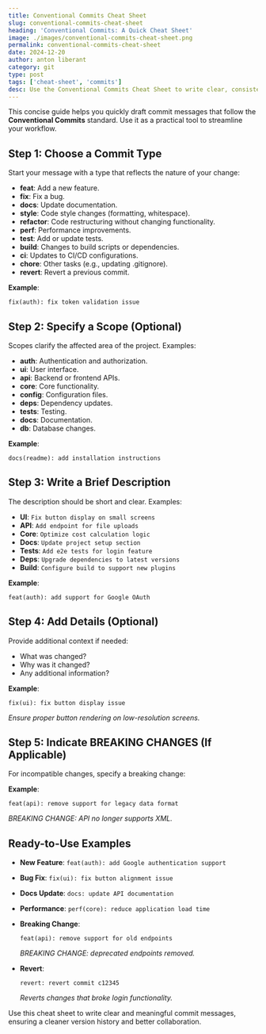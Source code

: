 ```yaml
---
title: Conventional Commits Cheat Sheet
slug: conventional-commits-cheat-sheet
heading: 'Conventional Commits: A Quick Cheat Sheet'
image: ./images/conventional-commits-cheat-sheet.png
permalink: conventional-commits-cheat-sheet
date: 2024-12-20
author: anton liberant
category: git
type: post
tags: ['cheat-sheet', 'commits']
desc: Use the Conventional Commits Cheat Sheet to write clear, consistent commit messages. Learn essential types, scopes, and best practices for cleaner version history.
---
```


This concise guide helps you quickly draft commit messages that follow the **Conventional Commits** standard. Use it as a practical tool to streamline your workflow.

## Step 1: Choose a Commit Type

Start your message with a type that reflects the nature of your change:

- **feat**: Add a new feature.
- **fix**: Fix a bug.
- **docs**: Update documentation.
- **style**: Code style changes (formatting, whitespace).
- **refactor**: Code restructuring without changing functionality.
- **perf**: Performance improvements.
- **test**: Add or update tests.
- **build**: Changes to build scripts or dependencies.
- **ci**: Updates to CI/CD configurations.
- **chore**: Other tasks (e.g., updating .gitignore).
- **revert**: Revert a previous commit.

**Example**:

`fix(auth): fix token validation issue`

## Step 2: Specify a Scope (Optional)

Scopes clarify the affected area of the project. Examples:

- **auth**: Authentication and authorization.
- **ui**: User interface.
- **api**: Backend or frontend APIs.
- **core**: Core functionality.
- **config**: Configuration files.
- **deps**: Dependency updates.
- **tests**: Testing.
- **docs**: Documentation.
- **db**: Database changes.

**Example**:

`docs(readme): add installation instructions`

## Step 3: Write a Brief Description

The description should be short and clear. Examples:

- **UI**: `Fix button display on small screens`
- **API**: `Add endpoint for file uploads`
- **Core**: `Optimize cost calculation logic`
- **Docs**: `Update project setup section`
- **Tests**: `Add e2e tests for login feature`
- **Deps**: `Upgrade dependencies to latest versions`
- **Build**: `Configure build to support new plugins`

**Example**:

`feat(auth): add support for Google OAuth`

## Step 4: Add Details (Optional)

Provide additional context if needed:

- What was changed?
- Why was it changed?
- Any additional information?

**Example**:

`fix(ui): fix button display issue`

_Ensure proper button rendering on low-resolution screens._

## Step 5: Indicate BREAKING CHANGES (If Applicable)

For incompatible changes, specify a breaking change:

**Example**:

`feat(api): remove support for legacy data format`

_BREAKING CHANGE: API no longer supports XML._

## Ready-to-Use Examples

- **New Feature**: `feat(auth): add Google authentication support`
- **Bug Fix**: `fix(ui): fix button alignment issue`
- **Docs Update**: `docs: update API documentation`
- **Performance**: `perf(core): reduce application load time`
- **Breaking Change**:

  `feat(api): remove support for old endpoints`

  _BREAKING CHANGE: deprecated endpoints removed._

- **Revert**:

  `revert: revert commit c12345`

  _Reverts changes that broke login functionality._

Use this cheat sheet to write clear and meaningful commit messages, ensuring a cleaner version history and better collaboration.

